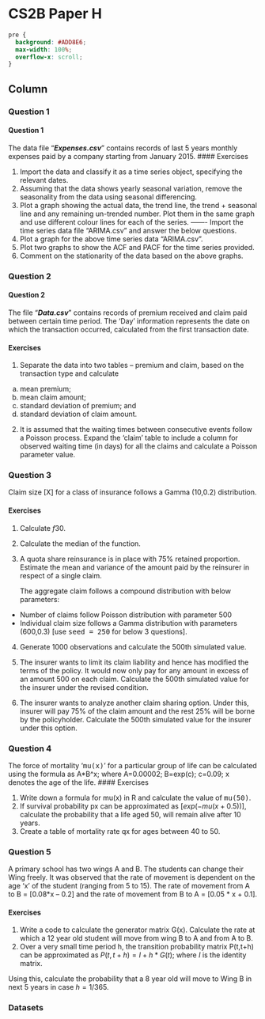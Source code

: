
CS2B Paper H {data-navmenu="R for Risk Modelling and Survival Analysis"}
==============================================================

```css
pre {
  background: #ADD8E6;
  max-width: 100%;
  overflow-x: scroll;
}
```

Column  {.tabset}
--------------------------------


### Question 1
<h4> Question 1</h4>

The data file “***Expenses.csv***” contains records of last 5 years monthly expenses paid by a 
company starting from January 2015. 
#### Exercises

1. Import the data and classify it as a time series object, specifying the relevant dates.
2.  Assuming that the data shows yearly seasonal variation, remove the seasonality from 
the data using seasonal differencing. 
3.   Plot a graph showing the actual data, the trend line, the trend + seasonal line and any 
remaining un-trended number. Plot them in the same graph and use different colour 
lines for each of the series. 
-------
Import the time series data file “ARIMA.csv” and answer the below questions. 
4.   Plot a graph for the above time series data “ARIMA.csv”.
5.  Plot two graphs to show the ACF and PACF for the time series provided.
6.  Comment on the stationarity of the data based on the above graphs. 

### Question 2
<h4> Question 2</h4>

The file “***Data.csv***” contains records of premium received and claim paid between certain time period. The ‘Day’ information represents the date on which the transaction occurred, 
calculated from the first transaction date. 

#### Exercises

1. Separate the data into two tables – premium and claim, based on the transaction type 
and calculate 
a) mean premium; 
b) mean claim amount; 
c) standard deviation of premium; and 
d) standard deviation of claim amount. 

2.  It is assumed that the waiting times between consecutive events follow a Poisson 
process. Expand the ‘claim’ table to include a column for observed waiting time (in 
days) for all the claims and calculate a Poisson parameter value.

### Question 3

Claim size [X] for a class of insurance follows a Gamma (10,0.2) distribution. 

#### Exercises

1. Calculate $f{30}$. 

2.  Calculate the median of the function. 

3.   A quota share reinsurance is in place with 75% retained proportion. Estimate the mean 
and variance of the amount paid by the reinsurer in respect of a single claim.
<p>
The aggregate claim follows a compound distribution with below parameters: 

* Number of claims follow Poisson distribution with parameter 500 
* Individual claim size follows a Gamma distribution with parameters (600,0.3) 
[use <tt>seed = 250</tt> for below 3 questions]. 
4.   Generate 1000 observations and calculate the 500th simulated value. 
 
5.  The insurer wants to limit its claim liability and hence has modified the terms of the 
policy. It would now only pay for any amount in excess of an amount 500 on each 
claim. Calculate the 500th simulated value for the insurer under the revised condition. 

6.  The insurer wants to analyze another claim sharing option. Under this, insurer will pay 
75% of the claim amount and the rest 25% will be borne by the policyholder. 
Calculate the 500th simulated value for the insurer under this option. 

### Question 4

The force of mortality ‘<tt>mu(x)</tt>’ for a particular group of life can be calculated using the 
formula as A*B^x; where A=0.00002; B=exp(c); c=0.09; x denotes the age of the life. 
#### Exercises

1. Write down a formula for mu(x) in R and calculate the value of <tt>mu(50)</tt>. 
2.  If survival probability px can be approximated as $[exp(-mu(x+0.5))]$, calculate the 
probability that a life aged 50, will remain alive after 10 years. 
3.   Create a table of mortality rate qx for ages between 40 to 50. 

### Question 5

A primary school has two wings A and B. The students can change their Wing freely. 
It was observed that the rate of movement is dependent on the age ‘x’ of the student (ranging from 5 to 15). 
The rate of movement from A to B = [0.08*x – 0.2] and the rate of movement from B to A = [0.05 * x + 0.1]. 



#### Exercises

1. Write a code to calculate the generator matrix G(x). Calculate the rate at which a 12 
year old student will move from wing B to A and from A to B. 
2.  Over a very small time period h, the transition probability matrix P(t,t+h) can be 
approximated as $P(t,t+h) = I + h*G(t)$; where $I$ is the identity matrix. 

Using this, calculate the probability that a 8 year old will move to Wing B in next 5 years in case $h=1/365$. 

### Datasets

